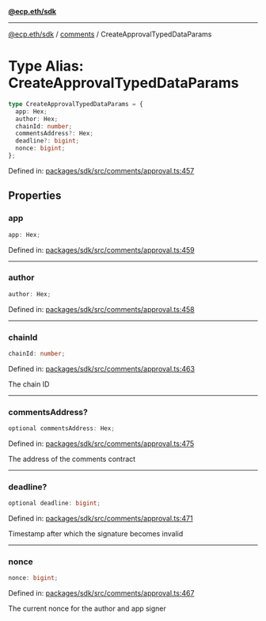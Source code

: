 [**@ecp.eth/sdk**](../../index.mdx)

---

[@ecp.eth/sdk](/sdk-reference/index.mdx) / [comments](/sdk-reference/comments/index.mdx) / CreateApprovalTypedDataParams

# Type Alias: CreateApprovalTypedDataParams

```ts
type CreateApprovalTypedDataParams = {
  app: Hex;
  author: Hex;
  chainId: number;
  commentsAddress?: Hex;
  deadline?: bigint;
  nonce: bigint;
};
```

Defined in: [packages/sdk/src/comments/approval.ts:457](https://github.com/ecp-eth/comments-monorepo/blob/main/packages/sdk/src/comments/approval.ts#L457)

## Properties

### app

```ts
app: Hex;
```

Defined in: [packages/sdk/src/comments/approval.ts:459](https://github.com/ecp-eth/comments-monorepo/blob/main/packages/sdk/src/comments/approval.ts#L459)

---

### author

```ts
author: Hex;
```

Defined in: [packages/sdk/src/comments/approval.ts:458](https://github.com/ecp-eth/comments-monorepo/blob/main/packages/sdk/src/comments/approval.ts#L458)

---

### chainId

```ts
chainId: number;
```

Defined in: [packages/sdk/src/comments/approval.ts:463](https://github.com/ecp-eth/comments-monorepo/blob/main/packages/sdk/src/comments/approval.ts#L463)

The chain ID

---

### commentsAddress?

```ts
optional commentsAddress: Hex;
```

Defined in: [packages/sdk/src/comments/approval.ts:475](https://github.com/ecp-eth/comments-monorepo/blob/main/packages/sdk/src/comments/approval.ts#L475)

The address of the comments contract

---

### deadline?

```ts
optional deadline: bigint;
```

Defined in: [packages/sdk/src/comments/approval.ts:471](https://github.com/ecp-eth/comments-monorepo/blob/main/packages/sdk/src/comments/approval.ts#L471)

Timestamp after which the signature becomes invalid

---

### nonce

```ts
nonce: bigint;
```

Defined in: [packages/sdk/src/comments/approval.ts:467](https://github.com/ecp-eth/comments-monorepo/blob/main/packages/sdk/src/comments/approval.ts#L467)

The current nonce for the author and app signer

